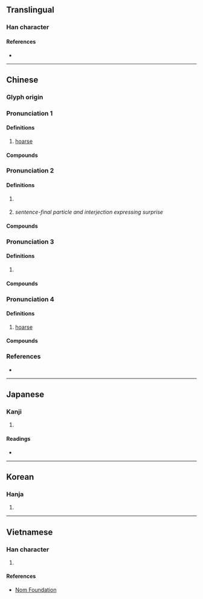 {{character info/new}}
==Translingual==

===Han character===
{{Han char|rn=30|rad=口|as=10|sn=13|four=61047|canj=RMUE|ids=⿰口夏}}

====References====
* {{Han ref|kx=0201.340|dkj=04047|dj=0424.260|hdz=10666.090|uh=55C4|ud=21956|bh=DCD3|bd=56531}}

----

==Chinese==
{{zh-forms}}

===Glyph origin===
{{Han etym}}
<!--
{{zh-pron
|mn=sā
}}-->{{attention|zh}}

===Pronunciation 1===
{{zh-pron
|m=shà
|c=saa3
|mc=2+1
|oc=y
|cat=
}}

====Definitions====
{{zh-hanzi}}

# [[hoarse]]

====Compounds====
{{zh-der|嘻嘻嗄嗄}}

===Pronunciation 2===
{{zh-pron
|m=á,a
|c=aa2
|cat=interj
}}

====Definitions====
{{zh-hanzi}}

# {{zh-alt-form|啊|tr=á|dot=,}} {{n-g|An interjection.}}
# ''sentence-final particle and interjection expressing surprise''

====Compounds====
{{zh-der|嘻嘻嗄嗄}}

===Pronunciation 3===
{{zh-pron
|m=xià
}}

====Definitions====
{{zh-hanzi}}

# {{zh-used2|c}}

====Compounds====
{{zh-der|嗄飯|嗄程}}

===Pronunciation 4===
{{zh-pron
|md=hák
}}

====Definitions====
{{zh-hanzi}}

# {{lb|zh|Min Dong}} [[hoarse]]

====Compounds====
{{zh-der|嗄嗄聲}}

===References===
* {{R:yue:mfccd}}

----

==Japanese==

===Kanji===
{{ja-kanji|grade=|rs=口10}}

# {{defn|lang=ja|sort=口10}}

====Readings====
* {{ja-readings|on=[[さ]] (sa)|kun=[[かれる]] (kareru)}}

----

==Korean==

===Hanja===
{{ko-hanja|hangeul=[[사]], [[애]]|rv=sa, ae|mr=sa, ae}}

# {{defn|lang=ko|sort=口10}}

----

==Vietnamese==

===Han character===
{{vi-hantu|[[hạ]]|rs=口10}}

# {{defn|lang=vi|sort=口10}}

====References====
* [http://nomfoundation.org/common/nom_details.php?codepoint=55c4 Nom Foundation]